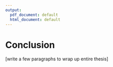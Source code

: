 ```yaml
---
output:
  pdf_document: default
  html_document: default
---
```


# Conclusion {#conclusion}

[write a few paragraphs to wrap up entire thesis]